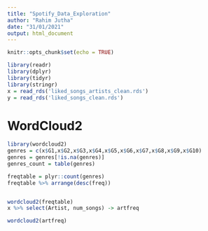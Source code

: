 ```yaml
---
title: "Spotify_Data_Exploration"
author: "Rahim Jutha"
date: "31/01/2021"
output: html_document
---
```


```r
knitr::opts_chunk$set(echo = TRUE)
```

```r
library(readr)
library(dplyr)
library(tidyr)
library(stringr)
x = read_rds('liked_songs_artists_clean.rds')
y = read_rds('liked_songs_clean.rds')
```


WordCloud2
===
```r
library(wordcloud2)
genres = c(x$G1,x$G2,x$G3,x$G4,x$G5,x$G6,x$G7,x$G8,x$G9,x$G10)
genres = genres[!is.na(genres)]
genres_count = table(genres)

freqtable = plyr::count(genres)
freqtable %>% arrange(desc(freq))


wordcloud2(freqtable)
x %>% select(Artist, num_songs) -> artfreq

wordcloud2(artfreq)
```
